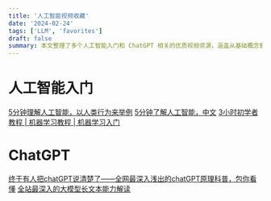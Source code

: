 ```yaml
---
title: '人工智能视频收藏'
date: '2024-02-24'
tags: ['LLM', 'favorites']
draft: false
summary: 本文整理了多个人工智能入门和 ChatGPT 相关的优质视频资源，涵盖从基础概念到深入原理的讲解，适合不同层次的学习者，帮助快速理解人工智能和大模型技术。
---
```


# 人工智能入门
[5分钟理解人工智能，以人类行为来举例](https://www.youtube.com/watch?v=hak0ubyFxXc&ab_channel=%E8%8A%B1%E7%94%9F)
[5分钟了解人工智能，中文](https://www.youtube.com/watch?v=dyH2NuM8ktU&ab_channel=%E5%9C%A8%E9%87%8EAIGC)
[3小时初学者教程 | 机器学习教程 | 机器学习入门](https://www.youtube.com/watch?v=wm9yR1VspPs&ab_channel=GrandmaCan-%E6%88%91%E9%98%BF%E5%AC%A4%E9%83%BD%E6%9C%83)

# ChatGPT
[终于有人把chatGPT说清楚了——全网最深入浅出的chatGPT原理科普，包你看懂](https://www.bilibili.com/video/BV1yV4y1k7Tc/?spm_id_from=333.788.recommend_more_video.8&vd_source=97b35a1a50574b13036aa4a02776bb2d)
[全站最深入的大模型长文本能力解读](https://www.bilibili.com/video/BV1aG41167gf/?spm_id_from=333.788&vd_source=97b35a1a50574b13036aa4a02776bb2d)